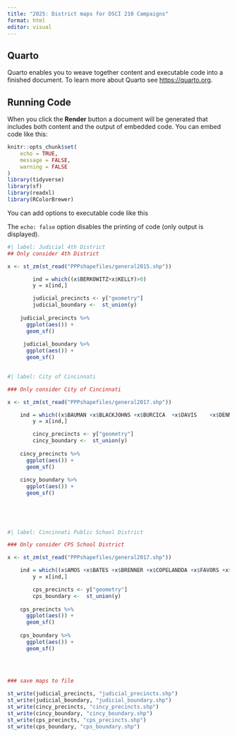 ```yaml
---
title: "2025: District maps for DSCI 210 Campaigns"
format: html
editor: visual
---
```


## Quarto

Quarto enables you to weave together content and executable code into a finished document. To learn more about Quarto see <https://quarto.org>.

## Running Code

When you click the **Render** button a document will be generated that includes both content and the output of embedded code. You can embed code like this:

```r
knitr::opts_chunk$set(
	echo = TRUE,
	message = FALSE,
	warning = FALSE
)
library(tidyverse)
library(sf)
library(readxl)
library(RColorBrewer)
```

You can add options to executable code like this

The `echo: false` option disables the printing of code (only output is displayed).

```r
#| label: Judicial 4th District
## Only consider 4th District

x <- st_zm(st_read("PPPshapefiles/general2015.shp"))

		ind = which((x$BERKOWITZ+x$KELLY)>0)		
		y = x[ind,]

		judicial_precincts <- y["geometry"]
		judicial_boundary <-  st_union(y)
		
    judicial_precincts %>% 
      ggplot(aes()) +
      geom_sf()
    
     judicial_boundary %>% 
      ggplot(aes()) +
      geom_sf()
		
```

```r
#| label: City of Cincinnati

### Only consider City of Cincinnati

x <- st_zm(st_read("PPPshapefiles/general2017.shp"))

    ind = which((x$BAUMAN +x$BLACKJOHNS	+x$BURCICA	+x$DAVIS	+x$DENNARD	+x$DILLINGHAM	+x$DUMAS +x$FOGGIE	+x$FRONDORF	+x$GARRY	+x$JONES	+x$LANDSMAN	+x$MANEY	+x$MANN	+x$MURRAY	+x$PASTOR	+x$PRATHER	+x$QUINLIVAN	+x$SEELBACH	+x$SITTENFELD	+x$SMITHERMAN	+x$SULLIVAN	+x$WASHINGTON	+x$YOUNG)>0)		
		y = x[ind,]

		cincy_precincts <- y["geometry"]
		cincy_boundary <-  st_union(y)
		
    cincy_precincts %>% 
      ggplot(aes()) +
      geom_sf()
    
    cincy_boundary %>% 
      ggplot(aes()) +
      geom_sf()
     
			     
     
     
```

```r
#| label: Cincinnati Public School District

### Only consider CPS School District

x <- st_zm(st_read("PPPshapefiles/general2017.shp"))

    ind = which((x$AMOS +x$BATES +x$BRENNER +x$COPELANDDA +x$FAVORS +x$FISHER + x$FUTEL + x$HEVIA + x$MESSER + x$MINERA + x$MOFFETT+ x$MOROSKI +x$YOUNG2)>0)		
		y = x[ind,]

		cps_precincts <- y["geometry"]
		cps_boundary <-  st_union(y)
		
    cps_precincts %>% 
      ggplot(aes()) +
      geom_sf()
    
    cps_boundary %>% 
      ggplot(aes()) +
      geom_sf()
     
			     
     
```

```r

### save maps to file

st_write(judicial_precincts, "judicial_precincts.shp")
st_write(judicial_boundary, "judicial_boundary.shp")
st_write(cincy_precincts, "cincy_precincts.shp")
st_write(cincy_boundary, "cincy_boundary.shp")
st_write(cps_precincts, "cps_precincts.shp")
st_write(cps_boundary, "cps_boundary.shp")
```

